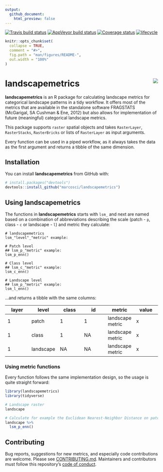 ```yaml
---
output:
  github_document:
    html_preview: false
---
```


[![Travis build status](https://travis-ci.org/marcosci/landscapemetrics.svg?branch=master)](https://travis-ci.org/marcosci/landscapemetrics)
[![AppVeyor build status](https://ci.appveyor.com/api/projects/status/github/marcosci/landscapemetrics?branch=master&svg=true)](https://ci.appveyor.com/project/marcosci/landscapemetrics)
[![Coverage status](https://codecov.io/gh/marcosci/landscapemetrics/branch/master/graph/badge.svg)](https://codecov.io/github/marcosci/landscapemetrics?branch=master)
[![lifecycle](https://img.shields.io/badge/lifecycle-experimental-orange.svg)](https://www.tidyverse.org/lifecycle/#experimental)

<!-- README.md is generated from README.Rmd. Please edit that file -->

```r
knitr::opts_chunk$set(
  collapse = TRUE,
  comment = "#>",
  fig.path = "man/figures/README-",
  out.width = "100%"
)
```
# landscapemetrics <img src="man/figures/logo.png" align="right" />

**landscapemetrics** is an R package for calculating landscape metrics for categorical landscape patterns in a tidy workflow. 
It offers most of the metrics that are available in the standalone software FRAGSTATS (McGarigal, SA Cushman & Ene, 2012) but also allows for implementation of
future (meaningful) categorical landscape metrics.

This package supports `raster` spatial objects and takes `RasterLayer`, `RasterStacks`, `RasterBricks` or lists of `RasterLayer` as input arguments.

Every function can be used in a piped workflow, as it always takes the data as the first argument and returns a tibble of the same dimension.

## Installation

You can install **landscapemetrics** from GitHub with:

```r
# install.packages("devtools")
devtools::install_github("marcosci/landscapemetrics")
```

## Using landscapemetrics

The functions in **landscapemetrics** starts with `lsm_` and next are named based on a combination of abbreviations describing the scale (patch - `p`, class - `c` or landscape - `l`) and metric they calculate:

```
# landscapemetrics
lsm_"level"_"metric" example:

# Patch level
## lsm_p_"metric" example:
lsm_p_enn()

# Class level
## lsm_c_"metric" example:
lsm_c_enn()

# Landscape level
## lsm_p_"metric" example:
lsm_l_enn()
```

...and returns a tibble with the same columns:

<p style="text-align:center;">

| layer  | level | class | id | metric | value
| ------------- | -------------  | ------------- | ------------- | ------------- | ------------- | 
| 1 | patch  | 1 | 1 | landscape metric | x |
| 1 | class  | 1 | NA | landscape metric | x |
| 1 | landscape  | NA | NA | landscape metric | x |

</p>

### Using metric functions

Every function follows the same implementation design, so the usage is quite straight forward:

```r
library(landscapemetrics)
library(tidyverse)

# Landscape raster
landscape

# Calculate for example the Euclidean Nearest-Neighbor Distance on patch level
landscape %>% 
  lsm_p_enn()
```

##  Contributing 

Bug reports, suggestions for new metrics, and especially code contributions are welcome. Please see [CONTRIBUTING.md](https://github.com/marcosci/landscapemetrics/blob/master/CONTRIBUTING.md). 
Maintainers and contributors must follow this repository's [code of conduct](CODE_OF_CONDUCT.md).

